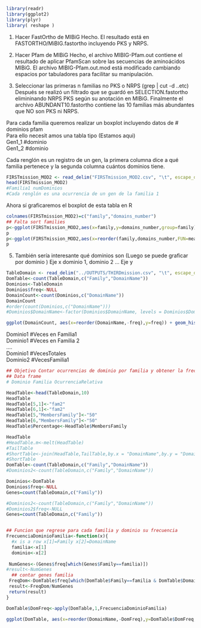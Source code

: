 ```r
library(readr)
library(ggplot2)
library(plyr)
library( reshape )

```
1. Hacer FastOrtho de MIBiG
Hecho. El resultado está en FASTORTHO/MiBIG.fastortho incluyendo PKS y NRPS. 
<!--NumGenes vs Familias-->  

2. Hacer Pfam de MIBiG
Hecho, el archivo MIBIG-Pfam.out contiene el resultado de aplicar PfamScan sobre las secuencias de aminoácidos MIBiG. El archivo  MIBIG-Pfam.out.mod está modificado cambiando espacios por tabuladores para facilitar su manipulación.  

3. Seleccionar las primeras n familias no PKS o NRPS (grep | cut -d ..etc)  
<!--
grep -o NRPS |grep -o pKS ????
Se buscó tanto acrónimo como completo non ribosomal, NRP etc
-->
Después se realizó un filtrado que se guardó en SELECTION.fastortho elimininando NRPS PKS según su anotación en MIBiG. Finalmente el archivo ABUNDANT10.fastortho contiene las 10 familias más abundantes que NO son PKS ni NRPS.   

Para cada familia queremos realizar un boxplot incluyendo datos de # dominios pfam  
Para ello necesit amos una tabla tipo (Estamos aqui)  
Gen1_1	#dominio  
Gen1_2	#dominio  

<!--OBJETIVO 1 Familia vs número de dominios-->

Cada renglón es un registro de un gen, la primera columna dice a qué familia pertenece y la segunda columna cuántos dominios tiene.   

```r
FIRSTmission_MOD2 <- read_delim("FIRSTmission_MOD2.csv", "\t", escape_double = FALSE, col_names = FALSE, trim_ws = TRUE)
head(FIRSTmission_MOD2)
#Familia1 numDominios
#Cada renglón es una ocurrencia de un gen de la familia 1

```

Ahora sí graficaremos el boxplot de esta tabla en R  
<!--- PENDIENTES
1 LA FUNCION POR GEN
2 EL NUMERO DE GENES POR FAMILIA 
-->
  <!--- mision 1 -->
```r
colnames(FIRSTmission_MOD2)=c("family","domains_number")
## Falta sort families
p<-ggplot(FIRSTmission_MOD2,aes(x=family,y=domains_number,group=family))+geom_boxplot()
p
p<-ggplot(FIRSTmission_MOD2,aes(x=reorder(family,domains_number,FUN=mean),y=domains_number,fill=family))+geom_boxplot()+geom_jitter(width=0.3,alpha=0.05)  + xlab("family")+coord_flip()
p

```
<!--- FIN OBJETIVO 1-->


<!--- OBJETIVO 2 Dominio vs NumFamilias
cotntar ocurrencia unicas dominio, familia -->
5. También sería interesante qué dominios son (Luego se puede graficar por dominio  )
Eje x dominio 1, dominio 2 ...
Eje y 

```r
TableDomain <- read_delim("../OUTPUTS/THIRDmission.csv", "\t", escape_double = FALSE, trim_ws = TRUE)
DomTable<-count(TableDomain,c("Family","DomainName"))
Dominios<-TableDomain
Dominios$freq<-NULL
DomainCount<-count(Dominios,c("DomainName"))
DomainCount
#order(count(Dominios,c("DomainName")))
#Dominios$DomainName<-factor(Dominios$DomainName, levels = Dominios$DomainName[order(count(Dominios,c("DomainName")))])

ggplot(DomainCount, aes(x=reorder(DomainName,-freq),y=freq)) + geom_histogram(stat = "identity") +  theme(axis.text.x = element_text(angle = 90))
```

Dominio1	#Veces en Familia1   
Dominio1	#Veces en Familia 2   
….  
Dominio1	#VecesTotales  
Dominio2	#VecesFamilia1   
<!-- Fin objetivo 2-->


<!-- Objetivo 3-->
<!--Incidencia de Familias por Dominios-->
```r
## Objetivo Contar ocurrencias de dominio por familia y obtener la frecuencia de dominio por familia 
## Data frame 
# Dominio Familia OcurrenciaRelativa

HeadTable<-head(TableDomain,10)
HeadTable
HeadTable[5,1]<-"fam2"
HeadTable[6,1]<-"fam2"
HeadTable[5,"MembersFamily"]<-"50"
HeadTable[6,"MembersFamily"]<-"50"
HeadTable$Percentage<-HeadTable$MembersFamily

HeadTable
#HeadTable.m<-melt(HeadTable)
#TailTable
#ShortTable<-join(HeadTable,TailTable,by.x = "DomainName",by.y = "DomainName")
#ShortTable
DomTable<-count(TableDomain,c("Family","DomainName"))
#Dominios2<-count(TableDomain,c("Family","DomainName"))

Dominios<-DomTable
Dominios$freq<-NULL
Genes=count(TableDomain,c("Family"))

#Dominios2<-count(TableDomain,c("Family","DomainName"))
#Dominios2$freq<-NULL
Genes=count(TableDomain,c("Family"))


## Funcion que regrese para cada familia y dominio su frecuencia 
FrecuenciaDominioFamilia<-function(x){
  #x is a row x[1]=Family x[2]=DomainName
  familia<-x[1]
  dominio<-x[2]
  
 NumGenes<-(Genes$freq[which(Genes$Family==familia)]) 
#result<-NumGenes
  ## contar genes familia
 FreqDom<-DomTable$freq[which(DomTable$Family==familia & DomTable$DomainName==dominio)]
 result<-FreqDom/NumGenes
 return(result)
}

DomTable$DomFreq<-apply(DomTable,1,FrecuenciaDominioFamilia)

ggplot(DomTable, aes(x=reorder(DomainName,-DomFreq),y=DomTable$DomFreq,fill=DomTable$Family)) +geom_bar(stat = "identity")+  theme(axis.text.x = element_text(angle = 90))


```

